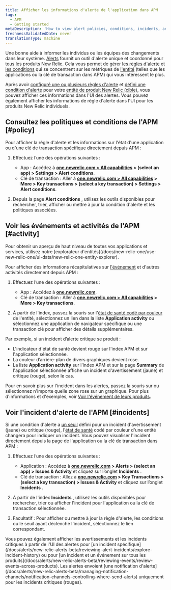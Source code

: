 ```yaml
---
title: Afficher les informations d'alerte de l'application dans APM
tags:
  - APM
  - Getting started
metaDescription: 'How to view alert policies, conditions, incidents, and other activity and events directly from APM.'
freshnessValidatedDate: never
translationType: machine
---
```


Une bonne <InlinePopover type="alerts" />aide à informer les individus ou les équipes des changements dans leur système. [Alerts](/docs/alerts/new-relic-alerts-beta/getting-started/new-relic-alerts) fournit un outil d&apos;alerte unique et coordonné pour tous les produits New Relic. Cela vous permet de gérer [les règles d&apos;alerte](/docs/alerts/new-relic-alerts-beta/getting-started/alerts-glossary#alert-policy) et [les conditions](/docs/alerts/new-relic-alerts-beta/getting-started/alerts-glossary#alert-condition) qui se concentrent sur les métriques de [l&apos;entité](/docs/alerts/new-relic-alerts-beta/getting-started/alerts-glossary#alert-entity) (telles que les applications ou la clé de transaction dans APM) qui vous intéressent le plus.

Après avoir [configuré une ou plusieurs règles d&apos;alerte](/docs/alerts/organize-alerts/create-edit-or-find-alert-policy/) et [défini une condition d&apos;alerte](/docs/alerts/new-relic-alerts-beta/configuring-alert-policies/define-alert-conditions) pour votre [entité de produit New Relic (cible)](/docs/alerts/new-relic-alerts-beta/configuring-alert-policies/select-product-targets-alert-condition), vous pouvez afficher ces informations dans l&apos;UI des alertes. Vous pouvez également afficher les informations de règle d&apos;alerte dans l&apos;UI pour les produits New Relic individuels.

## Consultez les politiques et conditions de l&apos;APM [#policy]

Pour afficher la règle d&apos;alerte et les informations sur l&apos;état d&apos;une application ou d&apos;une clé de transaction spécifique directement depuis APM :

1. Effectuez l’une des opérations suivantes :

   * App : Accédez à <DNT>**[one.newrelic.com &gt; All capabilities](https://one.newrelic.com/all-capabilities) &gt; (select an app) &gt; Settings &gt; Alert conditions**</DNT>.
   * Clé de transaction : Aller à <DNT>**[one.newrelic.com &gt; All capabilities](https://one.newrelic.com/all-capabilities) &gt; More &gt; Key transactions &gt; (select a key transaction) &gt; Settings &gt; Alert conditions**</DNT>.

2. Depuis la page <DNT>**Alert conditions**</DNT> , utilisez les outils disponibles pour rechercher, trier, afficher ou mettre à jour la condition d&apos;alerte et les politiques associées.

## Voir les événements et activités de l&apos;APM [#activity]

<Callout variant="tip">
  Pour obtenir un aperçu de haut niveau de toutes vos applications et services, utilisez notre [explorateur d&apos;entités](/docs/new-relic-one/use-new-relic-one/ui-data/new-relic-one-entity-explorer).
</Callout>

Pour afficher des informations récapitulatives sur [l&apos;événement](/docs/alerts/new-relic-alerts-beta/getting-started/alerts-glossary#event) et d&apos;autres activités directement depuis APM :

1. Effectuez l’une des opérations suivantes :

   * App : Accédez à <DNT>**[one.newrelic.com](https://one.newrelic.com/all-capabilities)**</DNT>.
   * Clé de transaction : Aller à <DNT>**[one.newrelic.com &gt; All capabilities](https://one.newrelic.com/all-capabilities) &gt; More &gt; Key transactions**</DNT>.

2. À partir de l&apos;index, passez la souris sur l&apos;[état de santé codé par couleur](/docs/alerts/new-relic-alerts-beta/getting-started/alerts-glossary#health-status) de l&apos;entité, sélectionnez un lien dans la liste <DNT>**Application activity**</DNT> ou sélectionnez une application de navigateur spécifique ou une transaction clé pour afficher des détails supplémentaires.

Par exemple, si un incident d’alerte critique se produit :

* L&apos;indicateur d&apos;état de santé devient rouge sur l&apos;index APM et sur l&apos;application sélectionnée.
* La couleur d’arrière-plan de divers graphiques devient rose.
* La liste <DNT>**Application activity**</DNT> sur l&apos;index APM et sur la page <DNT>**Summary**</DNT> de l&apos;application sélectionnée affiche un incident d&apos;avertissement (jaune) et critique (rouge), selon le cas.

Pour en savoir plus sur l&apos;incident dans les alertes, passez la souris sur ou sélectionnez n&apos;importe quelle zone rose sur un graphique. Pour plus d&apos;informations et d&apos;exemples, voir [Voir l&apos;événement de leurs produits](/docs/alerts/new-relic-alerts-beta/reviewing-events/view-events-their-products).

## Voir l&apos;incident d&apos;alerte de l&apos;APM [#incidents]

Si une condition d&apos;alerte a [un seuil](/docs/alerts/new-relic-alerts-beta/getting-started/alerts-glossary#alert-threshold) défini pour un incident d&apos;avertissement (jaune) ou critique (rouge), l&apos;[état de santé](/docs/alerts/new-relic-alerts-beta/getting-started/alerts-glossary#health-status) codé par couleur d&apos;une entité changera pour indiquer un incident. Vous pouvez visualiser l&apos;incident directement depuis la page de l&apos;application ou la clé de transaction dans APM :

1. Effectuez l’une des opérations suivantes :

   * Application : Accédez à <DNT>**[one.newrelic.com](https://one.newrelic.com/all-capabilities) &gt; Alerts &gt; (select an app) &gt; Issues &amp; Activity**</DNT> et cliquez sur l’onglet <DNT>**Incidents**</DNT> .
   * Clé de transaction : Allez à <DNT>**[one.newrelic.com](https://one.newrelic.com/all-capabilities) &gt; Key Transactions &gt; (select a key transaction) &gt; Issues &amp; Activity**</DNT> et cliquez sur l’onglet <DNT>**Incidents**</DNT> .

2. À partir de l&apos;index <DNT>**Incidents**</DNT> , utilisez les outils disponibles pour rechercher, trier ou afficher l&apos;incident pour l&apos;application ou la clé de transaction sélectionnée.

3. Facultatif : Pour afficher ou mettre à jour la règle d&apos;alerte, les conditions ou le seuil ayant déclenché l&apos;incident, sélectionnez le lien correspondant.

<Callout variant="tip">
  Vous pouvez également afficher les avertissements et les incidents critiques à partir de l&apos;UI des alertes pour [un incident spécifique](/docs/alerts/new-relic-alerts-beta/reviewing-alert-incidents/explore-incident-history) ou pour [un incident et un événement sur tous les produits](/docs/alerts/new-relic-alerts-beta/reviewing-events/review-events-across-products). Les alertes envoient [une notification d&apos;alerte](/docs/alerts/new-relic-alerts-beta/managing-notification-channels/notification-channels-controlling-where-send-alerts) uniquement pour les incidents critiques (rouges).
</Callout>